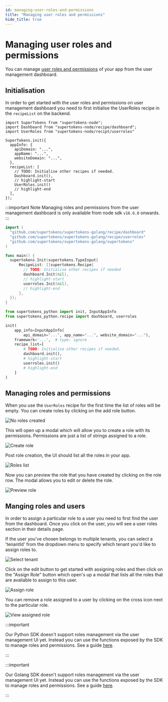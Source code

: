 ```yaml
---
id: managing-user-roles-and-permissions
title: "Managing user roles and permissions"
hide_title: true
---
```



<!-- COPY SECTION -->
<!-- ./userdashboard/managing-user-roles-and-permissions.mdx -->
<!-- 1 -->


# Managing user roles and permissions

You can manage <a href="/docs/userroles/introduction" target="_blank">user roles and permissions</a> of your app from the user management dashboard.

## Initialisation

In order to get started with the user roles and permissions on user management dashboard you need to first initialise the UserRoles recipe in the `recipeList` on the backend.

<BackendSDKTabs>
<TabItem value="nodejs">

```tsx
import SuperTokens from "supertokens-node";
import Dashboard from "supertokens-node/recipe/dashboard";
import UserRoles from "supertokens-node/recipt/userroles"

SuperTokens.init({
  appInfo: {
    apiDomain: "...",
    appName: "...",
    websiteDomain: "...",
  },
  recipeList: [
    // TODO: Initialise other recipes if needed.
    Dashboard.init(),
    // highlight-start
    UserRoles.init()
    // highlight-end
  ],
});
```
:::important Note
Managing roles and permissions from the user management dashboard is only available from node sdk `v16.6.0` onwards.
:::
</TabItem>
<TabItem value="go">

```go
import (
  "github.com/supertokens/supertokens-golang/recipe/dashboard"
  "github.com/supertokens/supertokens-golang/recipe/userroles"
  "github.com/supertokens/supertokens-golang/supertokens"
)

func main() {
  supertokens.Init(supertokens.TypeInput{
      RecipeList: []supertokens.Recipe{
        // TODO: Initialise other recipes if needed
        dashboard.Init(nil),
        // highlight-start
        userroles.Init(nil),
        // highlight-end
      },
  });
}
```

</TabItem>
<TabItem value="python">


```python
from supertokens_python import init, InputAppInfo
from supertokens_python.recipe import dashboard, userroles

init(
    app_info=InputAppInfo(
        api_domain="...", app_name="...", website_domain="..."),
    framework='...',  # type: ignore
    recipe_list=[
        # TODO: Initialise other recipes if needed.
        dashboard.init(),
        # highlight-start
        userroles.init()
        # highlight-end
    ]
)
```
</TabItem>
</BackendSDKTabs>

<BackendSDKTabs>

<TabItem value="nodejs">

## Managing roles and permissions

When you use the `UserRoles` recipe for the first time the list of roles will be empty. You can create roles by clicking on the add role button.

<img src="/img/dashboard/no-roles-created.png" alt="No roles created"/>

This will open up a modal which will allow you to create a role with its permissions. Permissions are just a list of strings assigned to a role.

<img src="/img/dashboard/create-role.png" alt="Create role"/>

Post role creation, the UI should list all the roles in your app.

<img src="/img/dashboard/roles-list.png" alt="Roles list"/>

Now you can preview the role that you have created by clicking on the role row. The modal allows you to edit or delete the role.

<img src="/img/dashboard/preview-role.png" alt="Preview role"/>

## Manging roles and users

In order to assign a particular role to a user you need to first find the user from the dashboard. Once you click on the user, you will see a user roles section in their details page.

If the user you've chosen belongs to multiple tenants, you can select a 'tenantId' from the dropdown menu to specify which tenant you'd like to assign roles to.

<img src="/img/dashboard/select-tenant.png" alt="Select tenant"/>

Click on the edit button to get started with assigning roles and then click on the "Assign Role" button which open's up a modal that lists all the roles that are avaliable to assign to this user.

<img src="/img/dashboard/assign-role.png" alt="Assign role"/>

You can remove a role assigned to a user by clicking on the cross icon next to the particular role.

<img src="/img/dashboard/view-assigned-roles.png" alt="View assigned role"/>
</TabItem>

<TabItem value="python">

:::important

Our Python SDK doesn't support roles management via the user management UI yet. Instead you can use the functions exposed by the SDK to manage roles and permissions. See a guide  [here](/docs/userroles/introduction).

:::

</TabItem>

<TabItem value="go">

:::important

Our Golang SDK doesn't support roles management via the user management UI yet. Instead you can use the functions exposed by the SDK to manage roles and permissions. See a guide  [here](/docs/userroles/introduction).

:::

</TabItem>

</BackendSDKTabs>


<!-- END COPY SECTION -->
